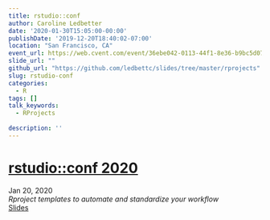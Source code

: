 ```yaml
---
title: rstudio::conf
author: Caroline Ledbetter
date: '2020-01-30T15:05:00-00:00'
publishDate: '2019-12-20T18:40:02-07:00'
location: "San Francisco, CA"
event_url: https://web.cvent.com/event/36ebe042-0113-44f1-8e36-b9bc5d0733bf/
slide_url: ""
github_url: "https://github.com/ledbettc/slides/tree/master/rprojects"
slug: rstudio-conf
categories:
  - R
tags: []
talk_keywords:
  - RProjects
  
description: ''
---
```

# [rstudio::conf 2020](https://web.cvent.com/event/36ebe042-0113-44f1-8e36-b9bc5d0733bf/summary?RefId=homepage-top&utm_campaign=Site%20Promo&utm_medium=Banner&utm_source=HomePage)
Jan 20, 2020  
*Rproject templates to automate and standardize your workflow*  
[Slides](https://condescending-jackson-8418b6.netlify.com/#1)


